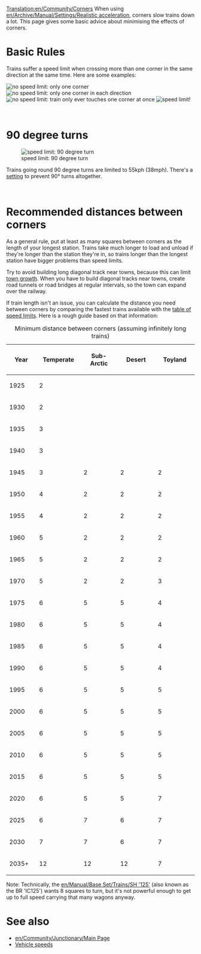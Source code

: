 [[Translation:en/Community/Corners]]
When using [[en/Archive/Manual/Settings/Realistic acceleration]], corners slow trains down a lot.  This page gives some basic advice about minimising the effects of corners.

=Basic Rules=

Trains suffer a speed limit when crossing more than one corner in the same direction at the same time.  Here are some examples:

[[File:en/Community/Corner-1x45.png|frame|left|no speed limit: only one corner]]
[[File:en/Community/Corner-2x45.png|frame|none|no speed limit: only one corner in each direction]]
[[File:en/Community/Corner-4x45-nocars.png|frame|left|no speed limit: train only ever touches one corner at once]]
[[File:en/Community/Corner-4x45.png|frame|none|speed limit!]]

<br clear="all" />

=90 degree turns=

[[File:en/Community/Corner-90.png|frame|left|speed limit: 90 degree turn]]

Trains going round 90 degree turns are limited to 55kph (38mph).  There's a 
[[en/Archive/Manual/Settings/Configuring patches/Vehicles#forbid-trains-and-ships-to-take-90-deg-turns|setting]] to prevent 90&deg; turns altogether.

<br clear="all" />

=Recommended distances between corners=

As a general rule, put at least as many squares between corners as the length of your longest station.  Trains take much longer to load and unload if they're longer than the station they're in, so trains longer than the longest station have bigger problems than speed limits.

Try to avoid building long diagonal track near towns, because this can limit [[en/Manual/Towns#growth|town growth]].  When you have to build diagonal tracks near towns, create road tunnels or road bridges at regular intervals, so the town can expand over the railway.

If train length isn't an issue, you can calculate the distance you need between corners by comparing the fastest trains available with the [[en/Manual/Game Mechanics/Main Page#vehicle-speeds|table of speed limits]].  Here is a rough guide based on that information:

{| class="wikitable"
|+ Minimum distance between corners (assuming infinitely long trains)
!style="width: 5em"|Year
!style="width: 8em"|Temperate
!style="width: 8em"|Sub-Arctic
!style="width: 8em"|Desert
!style="width: 8em"|Toyland
|-
|1925||        2
|-
|1930||        2
|-
|1935||        3
|-
|1940||        3
|-
|1945||        3||         2||     2||      2
|-
|1950||        4||         2||     2||      2
|-
|1955||        4||         2||     2||      2
|-
|1960||        5||         2||     2||      2
|-
|1965||        5||         2||     2||      2
|-
|1970||        5||         2||     2||      3
|-
|1975||        6||         5||     5||      4
|-
|1980||        6||         5||     5||      4
|-
|1985||        6||         5||     5||      4
|-
|1990||        6||         5||     5||      4
|-
|1995||        6||         5||     5||      5
|-
|2000||        6||         5||     5||      5
|-
|2005||        6||         5||     5||      5
|-
|2010||        6||         5||     5||      5
|-
|2015||        6||         5||     5||      5
|-
|2020||        6||         5||     5||      7
|-
|2025||        6||         7||     6||      7
|-
|2030||        7||         7||     6||      7
|-
|2035+||       12||        12||    12||      7
|}

Note: Technically, the [[en/Manual/Base Set/Trains/SH '125']] (also known as the BR 'IC125') wants 8 squares to turn, but it's not powerful enough to get up to full speed carrying that many wagons anyway.

=See also=
* [[en/Community/Junctionary/Main Page]]
* [[en/Manual/Game Mechanics/Main Page#vehicle-speeds|Vehicle speeds]]